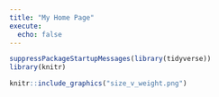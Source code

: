 ```yaml
---
title: "My Home Page"
execute: 
  echo: false
---
```


```r
suppressPackageStartupMessages(library(tidyverse))
library(knitr)
```

```r
knitr::include_graphics("size_v_weight.png")
```